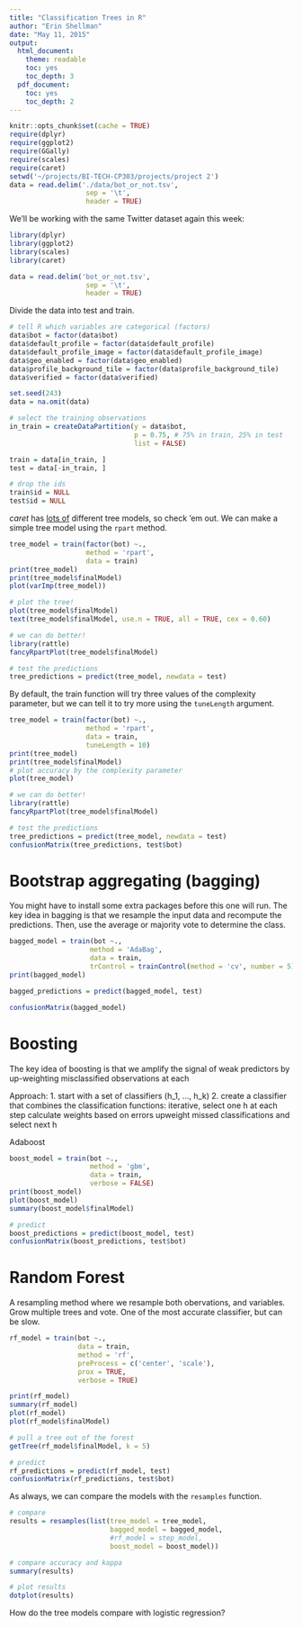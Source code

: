 ```yaml
---
title: "Classification Trees in R"
author: "Erin Shellman"
date: "May 11, 2015"
output:
  html_document:
    theme: readable
    toc: yes
    toc_depth: 3
  pdf_document:
    toc: yes
    toc_depth: 2
---
```


```r
knitr::opts_chunk$set(cache = TRUE)
require(dplyr)
require(ggplot2)
require(GGally)
require(scales)
require(caret)
setwd('~/projects/BI-TECH-CP303/projects/project 2')
data = read.delim('./data/bot_or_not.tsv',
                   sep = '\t',
                   header = TRUE)
```

We'll be working with the same Twitter dataset again this week:
```r
library(dplyr)
library(ggplot2)
library(scales)
library(caret)

data = read.delim('bot_or_not.tsv',
                   sep = '\t',
                   header = TRUE)
```

Divide the data into test and train.
```r
# tell R which variables are categorical (factors)
data$bot = factor(data$bot)
data$default_profile = factor(data$default_profile)
data$default_profile_image = factor(data$default_profile_image)
data$geo_enabled = factor(data$geo_enabled)
data$profile_background_tile = factor(data$profile_background_tile)
data$verified = factor(data$verified)

set.seed(243)
data = na.omit(data)

# select the training observations
in_train = createDataPartition(y = data$bot,
                               p = 0.75, # 75% in train, 25% in test
                               list = FALSE)

train = data[in_train, ]
test = data[-in_train, ]

# drop the ids
train$id = NULL
test$id = NULL
```

*caret* has [lots of](http://topepo.github.io/caret/Tree_Based_Model.html) 
different tree models, so check 'em out. We can make a simple tree model using
the `rpart` method.

```r
tree_model = train(factor(bot) ~., 
                   method = 'rpart',
                   data = train)
print(tree_model)
print(tree_model$finalModel)
plot(varImp(tree_model))

# plot the tree!
plot(tree_model$finalModel)
text(tree_model$finalModel, use.n = TRUE, all = TRUE, cex = 0.60)

# we can do better!
library(rattle)
fancyRpartPlot(tree_model$finalModel)

# test the predictions
tree_predictions = predict(tree_model, newdata = test)
```

By default, the train function will try three values of the complexity 
parameter, but we can tell it to try more using the `tuneLength` argument.
```r
tree_model = train(factor(bot) ~., 
                   method = 'rpart',
                   data = train, 
                   tuneLength = 10)
print(tree_model)
print(tree_model$finalModel)
# plot accuracy by the complexity parameter
plot(tree_model)

# we can do better!
library(rattle)
fancyRpartPlot(tree_model$finalModel)

# test the predictions
tree_predictions = predict(tree_model, newdata = test)
confusionMatrix(tree_predictions, test$bot)
```

# Bootstrap aggregating (bagging)

You might have to install some extra packages before this one will run. The key
idea in bagging is that we resample the input data and recompute the 
predictions. Then, use the average or majority vote to determine the class.

```r
bagged_model = train(bot ~.,
                    method = 'AdaBag',
                    data = train,
                    trControl = trainControl(method = 'cv', number = 5))
print(bagged_model)

bagged_predictions = predict(bagged_model, test)

confusionMatrix(bagged_model)
```

# Boosting 

The key idea of boosting is that we amplify the signal of weak predictors by 
up-weighting misclassified observations at each 

Approach:
	1. start with a set of classifiers (h_1, ..., h_k)
	2. create a classifier that combines the classification functions:
		iterative, select one h at each step
		calculate weights based on errors
		upweight missed classifications and select next h

Adaboost

```r
boost_model = train(bot ~.,
                    method = 'gbm',
                    data = train,
                    verbose = FALSE)
print(boost_model)
plot(boost_model)
summary(boost_model$finalModel)

# predict
boost_predictions = predict(boost_model, test)
confusionMatrix(boost_predictions, test$bot)
```

# Random Forest

A resampling method where we resample both obervations, and variables. Grow 
multiple trees and vote. One of the most accurate classifier, but can be slow.

```r
rf_model = train(bot ~., 
                 data = train, 
                 method = 'rf',
                 preProcess = c('center', 'scale'),
                 prox = TRUE,
                 verbose = TRUE)

print(rf_model)
summary(rf_model)
plot(rf_model)
plot(rf_model$finalModel)

# pull a tree out of the forest
getTree(rf_model$finalModel, k = 5)

# predict
rf_predictions = predict(rf_model, test)
confusionMatrix(rf_predictions, test$bot)
```

As always, we can compare the models with the `resamples` function.

```r
# compare
results = resamples(list(tree_model = tree_model, 
                         bagged_model = bagged_model,
                         #rf_model = step_model,
                         boost_model = boost_model))

# compare accuracy and kappa
summary(results)

# plot results
dotplot(results)
```

How do the tree models compare with logistic regression?